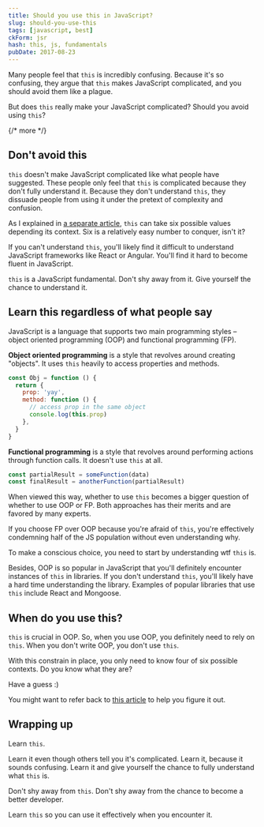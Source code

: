 ```yaml
---
title: Should you use this in JavaScript?
slug: should-you-use-this
tags: [javascript, best]
ckForm: jsr
hash: this, js, fundamentals
pubDate: 2017-08-23
---
```


Many people feel that `this` is incredibly confusing. Because it's so confusing, they argue that `this` makes JavaScript complicated, and you should avoid them like a plague.

But does `this` really make your JavaScript complicated? Should you avoid using `this`?

{/* more */}

## Don't avoid this

`this` doesn't make JavaScript complicated like what people have suggested. These people only feel that `this` is complicated because they don't fully understand it. Because they don't understand `this`, they dissuade people from using it under the pretext of complexity and confusion.

As I explained in [a separate article](/blog/this/), `this` can take six possible values depending its context. Six is a relatively easy number to conquer, isn't it?

If you can't understand `this`, you'll likely find it difficult to understand JavaScript frameworks like React or Angular. You'll find it hard to become fluent in JavaScript.

`this` is a JavaScript fundamental. Don't shy away from it. Give yourself the chance to understand it.

## Learn this regardless of what people say

JavaScript is a language that supports two main programming styles – object oriented programming (OOP) and functional programming (FP).

**Object oriented programming** is a style that revolves around creating "objects". It uses `this` heavily to access properties and methods.

```js
const Obj = function () {
  return {
    prop: 'yay',
    method: function () {
      // access prop in the same object
      console.log(this.prop)
    },
  }
}
```

**Functional programming** is a style that revolves around performing actions through function calls. It doesn't use `this` at all.

```js
const partialResult = someFunction(data)
const finalResult = anotherFunction(partialResult)
```

When viewed this way, whether to use `this` becomes a bigger question of whether to use OOP or FP. Both approaches has their merits and are favored by many experts.

If you choose FP over OOP because you're afraid of `this`, you're effectively condemning half of the JS population without even understanding why.

To make a conscious choice, you need to start by understanding wtf `this` is.

Besides, OOP is so popular in JavaScript that you'll definitely encounter instances of `this` in libraries. If you don't understand `this`, you'll likely have a hard time understanding the library. Examples of popular libraries that use `this` include React and Mongoose.

<div class='jsCkClone' data-should-not-clone></div>

## When do you use this?

`this` is crucial in OOP. So, when you use OOP, you definitely need to rely on `this`. When you don't write OOP, you don't use `this`.

With this constrain in place, you only need to know four of six possible contexts. Do you know what they are?

Have a guess :)

You might want to refer back to [this article](/blog/this) to help you figure it out.

## Wrapping up

Learn `this`.

Learn it even though others tell you it's complicated. Learn it, because it sounds confusing. Learn it and give yourself the chance to fully understand what `this` is.

Don't shy away from `this`. Don't shy away from the chance to become a better developer.

Learn `this` so you can use it effectively when you encounter it.
